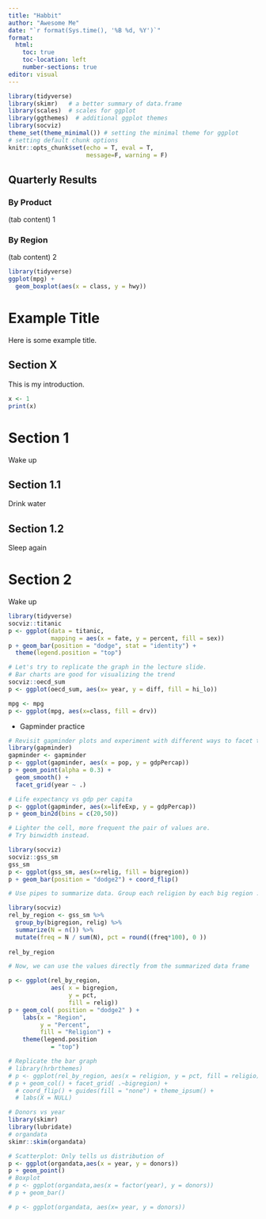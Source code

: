 ```yaml
---
title: "Habbit"
author: "Awesome Me"
date: "`r format(Sys.time(), '%B %d, %Y')`"
format:
  html:
    toc: true
    toc-location: left
    number-sections: true
editor: visual
---
```


```r
library(tidyverse)
library(skimr)   # a better summary of data.frame
library(scales)  # scales for ggplot
library(ggthemes)  # additional ggplot themes
library(socviz)
theme_set(theme_minimal()) # setting the minimal theme for ggplot
# setting default chunk options
knitr::opts_chunk$set(echo = T, eval = T,
                      message=F, warning = F) 
```

## Quarterly Results {.tabset .tabset-pills}

### By Product

(tab content) 1

### By Region

(tab content) 2

```r
library(tidyverse)
ggplot(mpg) +
  geom_boxplot(aes(x = class, y = hwy))
```

# Example Title {.unnumbered}

Here is some example title.

## Section X

This is my introduction.

```r
x <- 1
print(x)
```

# Section 1

Wake up

## Section 1.1

Drink water

## Section 1.2

Sleep again

# Section 2

Wake up

```r
library(tidyverse)
socviz::titanic
p <- ggplot(data = titanic,
            mapping = aes(x = fate, y = percent, fill = sex))
p + geom_bar(position = "dodge", stat = "identity") +
  theme(legend.position = "top")


```

```r
# Let's try to replicate the graph in the lecture slide. 
# Bar charts are good for visualizing the trend 
socviz::oecd_sum
p <- ggplot(oecd_sum, aes(x= year, y = diff, fill = hi_lo))

```

```r
mpg <- mpg 
p <- ggplot(mpg, aes(x=class, fill = drv))

```

-   Gapminder practice

```r

# Revisit gapminder plots and experiment with different ways to facet the data 
library(gapminder)
gapminder <- gapminder
p <- ggplot(gapminder, aes(x = pop, y = gdpPercap))
p + geom_point(alpha = 0.3) + 
  geom_smooth() + 
  facet_grid(year ~ .)

```

```r

# Life expectancy vs gdp per capita 
p <- ggplot(gapminder, aes(x=lifeExp, y = gdpPercap)) 
p + geom_bin2d(bins = c(20,50))

# Lighter the cell, more frequent the pair of values are. 
# Try binwidth instead.

```

```r
library(socviz)
socviz::gss_sm
gss_sm
p <- ggplot(gss_sm, aes(x=relig, fill = bigregion))
p + geom_bar(position = "dodge2") + coord_flip()

```

```r
# Use pipes to summarize data. Group each religion by each big region : 

library(socviz)
rel_by_region <- gss_sm %>% 
  group_by(bigregion, relig) %>% 
  summarize(N = n()) %>% 
  mutate(freq = N / sum(N), pct = round((freq*100), 0 ))
  
rel_by_region

# Now, we can use the values directly from the summarized data frame

p <- ggplot(rel_by_region, 
            aes( x = bigregion, 
                 y = pct, 
                 fill = relig))
p + geom_col( position = "dodge2" ) +
    labs(x = "Region", 
         y = "Percent", 
         fill = "Religion") +
    theme(legend.position 
            = "top")
```

```r
# Replicate the bar graph 
# library(hrbrthemes)
# p <- ggplot(rel_by_region, aes(x = religion, y = pct, fill = religio))
# p + geom_col() + facet_grid( .~bigregion) + 
  # coord_flip() + guides(fill = "none") + theme_ipsum() + 
  # labs(X = NULL)


```

```r
# Donors vs year
library(skimr)
library(lubridate)
# organdata
skimr::skim(organdata)

# Scatterplot: Only tells us distribution of 
p <- ggplot(organdata,aes(x = year, y = donors))
p + geom_point()
# Boxplot
# p <- ggplot(organdata,aes(x = factor(year), y = donors))
# p + geom_bar()

```

```r
# p <- ggplot(organdata, aes(x= year, y = donors))
```
